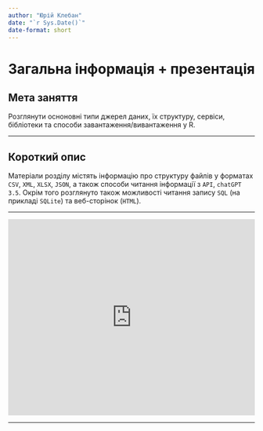 ```yaml
---
author: "Юрій Клебан"
date: "`r Sys.Date()`"
date-format: short
---
```


# Загальна інформація + презентація

## Мета заняття

Розглянути осноновні типи джерел даних, їх структуру, сервіси, бібліотеки та способи завантаження/вивантаження у R.

---

## Короткий опис

Матеріали розділу містять інформацію про структуру файлів у форматах `CSV`, `XML`, `XLSX`, `JSON`, а також способи читання інформації з `API`, `chatGPT 3.5`. Окрім того розглянуто також можливості читання запису `SQL` (на прикладі `SQLite`) та веб-сторінок (`HTML`).

---

<iframe src="https://onedrive.live.com/embed?resid=A1340BA71B3F0AA%214440&amp;authkey=%21ACTG-v7aj-0tkJQ&amp;em=2&amp;wdAr=1.7777777777777777" width="100%" height="400px" frameborder="0">Це вбудований документ <a target="_blank" href="https://office.com">Microsoft Office</a> на платформі <a target="_blank" href="https://office.com/webapps">Office</a>.</iframe>

---


